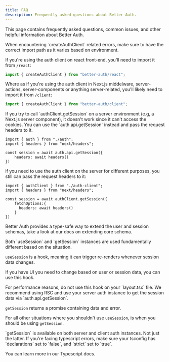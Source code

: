 ```yaml
---
title: FAQ
description: Frequently asked questions about Better-Auth.
---
```


This page contains frequently asked questions, common issues, and other helpful information about Better Auth.

<Accordions>
  <Accordion title="Auth client not working">
  When encountering `createAuthClient` related errors, make sure to have the correct import path as it varies based on environment.

If you're using the auth client on react front-end, you'll need to import it from `/react`:

```ts title="component.ts"
import { createAuthClient } from "better-auth/react";
```

Where as if you're using the auth client in Next.js middelware, server-actions, server-components or anything server-related, you'll likely need to import it from `/client`:

```ts title="server.ts"
import { createAuthClient } from "better-auth/client";
```

</Accordion>

<Accordion title="getSession not working">
If you try to call `authClient.getSession` on a server environment (e.g, a Next.js server component), it doesn't work since it can't access the cookies. You can use the `auth.api.getSession` instead and pass the request headers to it. 

```tsx title="server.tsx"
import { auth } from "./auth";
import { headers } from "next/headers";

const session = await auth.api.getSession({
    headers: await headers()
})
```

if you need to use the auth client on the server for different purposes, you still can pass the request headers to it:

```tsx title="server.tsx"
import { authClient } from "./auth-client";
import { headers } from "next/headers";

const session = await authClient.getSession({
    fetchOptions:{
      headers: await headers()
    }
})
```
</Accordion>

<Accordion title="Adding custom fields to the users table">

Better Auth provides a type-safe way to extend the user and session schemas, take a look at our docs on <Link href="/docs/concepts/database#extending-core-schema">extending core schema</Link>.

</Accordion>

<Accordion title="Difference between getSession and useSession">
Both `useSession` and `getSession` instances are used fundamentally different based on the situation.

`useSession` is a hook, meaning it can trigger re-renders whenever session data changes.

If you have UI you need to change based on user or session data, you can use this hook.

<Callout type="warn">
  For performance reasons, do not use this hook on your `layout.tsx` file. We
  recommend using RSC and use your server auth instance to get the session data
  via `auth.api.getSession`.
</Callout>

`getSession` returns a promise containing data and error.

For all other situations where you shouldn't use `useSession`, is when you should be using `getSession`.

<Callout type="info">
   `getSession` is available on both server and client auth instances.
   Not just the latter.
</Callout>
</Accordion>

<Accordion title="Common Typescript Errors">
If you're facing typescript errors, make sure your tsconfig has `declarations` set to `false`, and `strict` set to `true`.

You can learn more in our <Link href="/docs/concepts/typescript#typescript-config">Typescript docs</Link>.
</Accordion>

</Accordions>
